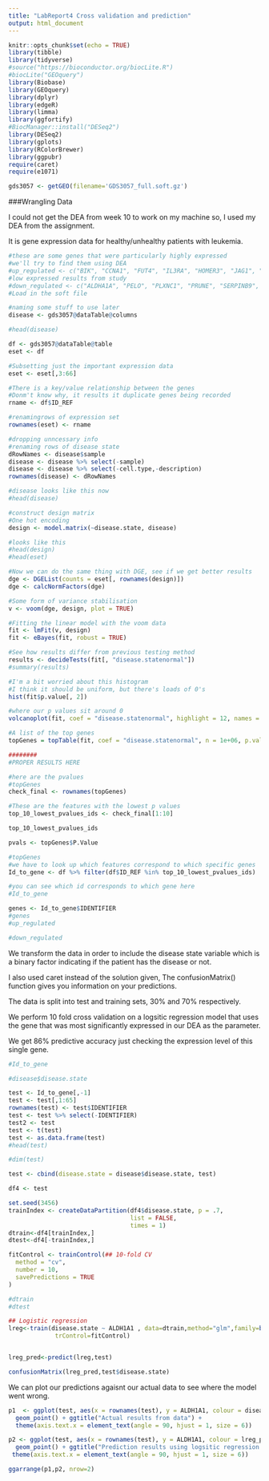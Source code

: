 ---
title: "LabReport4 Cross validation and prediction"
output: html_document
---

```{r setup, include=FALSE}
knitr::opts_chunk$set(echo = TRUE)
library(tibble)
library(tidyverse)
#source("https://bioconductor.org/biocLite.R")
#biocLite("GEOquery")
library(Biobase)
library(GEOquery)
library(dplyr)
library(edgeR)
library(limma)
library(ggfortify)
#BiocManager::install("DESeq2")
library(DESeq2)
library(gplots)
library(RColorBrewer)
library(ggpubr)
require(caret)
require(e1071)
```

```{r load_data,results="hide",message=FALSE,warning=FALSE}
gds3057 <- getGEO(filename='GDS3057_full.soft.gz')
```

###Wrangling Data

I could not get the DEA from week 10 to work on my machine so, I used my DEA from the assignment.

It is gene expression data for healthy/unhealthy patients with leukemia.

```{r clean_data,results="hide",message=FALSE,warning=FALSE}
#these are some genes that were particularly highly expressed
#we'll try to find them using DEA
#up_regulated <- c("BIK", "CCNA1", "FUT4", "IL3RA", "HOMER3", "JAG1", "WT1")
#low expressed results from study
#down_regulated <- c("ALDHA1A", "PELO", "PLXNC1", "PRUNE", "SERPINB9", "TRIB2")
#Load in the soft file

#naming some stuff to use later
disease <- gds3057@dataTable@columns

#head(disease)

df <- gds3057@dataTable@table
eset <- df

#Subsetting just the important expression data
eset <- eset[,3:66]

#There is a key/value relationship between the genes
#Donm't know why, it results it duplicate genes being recorded
rname <- df$ID_REF

#renamingrows of expression set
rownames(eset) <- rname

#dropping unncessary info
#renaming rows of disease state
dRowNames <- disease$sample
disease <- disease %>% select(-sample)
disease <- disease %>% select(-cell.type,-description)
rownames(disease) <- dRowNames

#disease looks like this now
#head(disease)

#construct design matrix
#One hot encoding
design <- model.matrix(~disease.state, disease)

#looks like this
#head(design)
#head(eset)
```

```{r}
#Now we can do the same thing with DGE, see if we get better results
dge <- DGEList(counts = eset[, rownames(design)])
dge <- calcNormFactors(dge)

#Some form of variance stabilisation
v <- voom(dge, design, plot = TRUE)

#Fitting the linear model with the voom data
fit <- lmFit(v, design)
fit <- eBayes(fit, robust = TRUE)

#See how results differ from previous testing method
results <- decideTests(fit[, "disease.statenormal"])
#summary(results)

#I'm a bit worried about this histogram
#I think it should be uniform, but there's loads of 0's
hist(fit$p.value[, 2])

#where our p values sit around 0
volcanoplot(fit, coef = "disease.statenormal", highlight = 12, names = df$IDENTIFIER)

#A list of the top genes
topGenes = topTable(fit, coef = "disease.statenormal", n = 1e+06, p.value = 0.05)

########
#PROPER RESULTS HERE

#here are the pvalues
#topGenes
check_final <- rownames(topGenes)

#These are the features with the lowest p values
top_10_lowest_pvalues_ids <- check_final[1:10]

top_10_lowest_pvalues_ids

pvals <- topGenes$P.Value

#topGenes
#we have to look up which features correspond to which specific genes
Id_to_gene <- df %>% filter(df$ID_REF %in% top_10_lowest_pvalues_ids)

#you can see which id corresponds to which gene here
#Id_to_gene

genes <- Id_to_gene$IDENTIFIER
#genes
#up_regulated

#down_regulated
```
We transform the data in order to include the disease state variable which is a binary factor indicating if the patient has the disease or not.

I also used caret instead of the solution given, The confusionMatrix() function gives you information on your predictions.

The data is split into test and training sets, 30% and 70% respectively.

We perform 10 fold cross validation on a logsitic regression model that uses the gene that was most significantly expressed in our DEA as the parameter.

We get 86% predictive accuracy just checking the expression level of this single gene.

```{r}

#Id_to_gene

#disease$disease.state

test <- Id_to_gene[,-1]
test <- test[,1:65]
rownames(test) <- test$IDENTIFIER
test <- test %>% select(-IDENTIFIER)
test2 <- test
test <- t(test)
test <- as.data.frame(test)
#head(test)

#dim(test)

test <- cbind(disease.state = disease$disease.state, test)

df4 <- test

set.seed(3456)
trainIndex <- createDataPartition(df4$disease.state, p = .7, 
                                  list = FALSE, 
                                  times = 1)
dtrain<-df4[trainIndex,]
dtest<-df4[-trainIndex,]

fitControl <- trainControl(## 10-fold CV
  method = "cv",
  number = 10,
  savePredictions = TRUE
)

#dtrain
#dtest

## Logistic regression
lreg<-train(disease.state ~ ALDH1A1 , data=dtrain,method="glm",family=binomial(),
             trControl=fitControl)


lreg_pred<-predict(lreg,test)

confusionMatrix(lreg_pred,test$disease.state)

```
We can plot our predictions agaisnt our actual data to see where the model went wrong.
```{r}


p1  <- ggplot(test, aes(x = rownames(test), y = ALDH1A1, colour = disease.state)) +
  geom_point() + ggtitle("Actual results from data") +
  theme(axis.text.x = element_text(angle = 90, hjust = 1, size = 6))

p2 <- ggplot(test, aes(x = rownames(test), y = ALDH1A1, colour = lreg_pred)) +
  geom_point() + ggtitle("Prediction results using logsitic regression model, disease.state ~ ALDH1A1") +
 theme(axis.text.x = element_text(angle = 90, hjust = 1, size = 6))

ggarrange(p1,p2, nrow=2)


```





